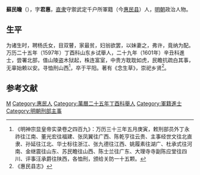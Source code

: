'''蘇民瞻'''（{{bd|？||？|catIdx=}}），字'''君惠'''，[[直隶|直隶]]守禦武定千户所軍籍（今[[惠民县|惠民县]]）人，[[明朝|明朝]]政治人物。

== 生平 ==
为诸生时，聘杨氏女，目双瞽，家最贫，妇翁欲罢，以妹妻之，弗许，竟纳为配。万历二十五年（1597年）丁酉科山东乡试舉人，二十九年（1601年）辛丑科進士，尝署北部，值山陵盗木狱起，株连富室，中贵方耽耽如虎，民瞻抗疏白其事，无辜始赖以安。寻恤刑山西<ref>《明神宗显皇帝实录卷之四百九》：万历三十三年五月庚寅，敕刑部员外丁永祚往江南、董光宏往福建、张凤翼往广西、陈乾亨往云贵、主事经世文往北直隶、孙延往江北、华士标往浙江、张九德往江西、姚履素往湖广、杜承式往河南、金继震往山东、苏民瞻往山西、陈士兰往广东、大理寺寺副陈应堂往四川、评事汪承爵往陕西，各恤刑，颁给关防一十五颗。</ref>，卒于平阳。著有《念生草》，崇祀乡贤<ref>《惠民县志》</ref>。

==参考文献==
{{reflist}}

{{萬曆二十九年辛丑科殿試金榜}}

{{Authority control}}

{{DEFAULTSORT:}}
[[Category:蘇姓|M]]
[[Category:惠民人|Category:惠民人]]
[[Category:萬曆二十五年丁酉科舉人|Category:萬曆二十五年丁酉科舉人]]
[[Category:軍籍進士|Category:軍籍進士]]
[[Category:明朝刑部主事|Category:明朝刑部主事]]
